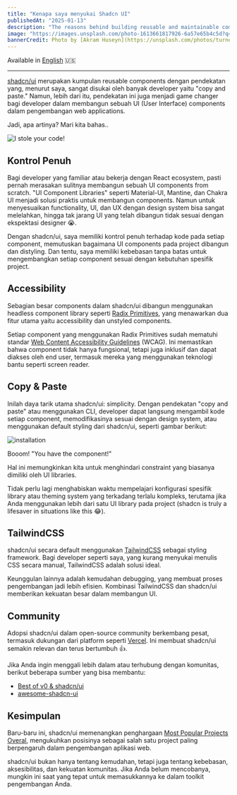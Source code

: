 ```yaml
---
title: "Kenapa saya menyukai Shadcn UI"
publishedAt: "2025-01-13"
description: "The reasons behind building reusable and maintainable components using shadcn/ui"
image: "https://images.unsplash.com/photo-1613661817926-6a57e65b4c5d?q=80&w=1974&auto=format&fit=crop&ixlib=rb-4.0.3&ixid=M3wxMjA3fDB8MHxwaG90by1wYWdlfHx8fGVufDB8fHx8fA%3D%3D"
bannerCredit: Photo by [Akram Huseyn](https://unsplash.com/photos/turned-on-clear-glass-pendant-lamp-AHkEhVp3biQ)
---
```


Available in [English](/blog/why-i-love-shadcn-ui) 🇺🇸

---

[shadcn/ui](https://ui.shadcn.com/) merupakan kumpulan reusable components dengan pendekatan yang, menurut saya, sangat disukai oleh banyak developer yaitu "copy and paste." Namun, lebih dari itu, pendekatan ini juga menjadi game changer bagi developer dalam membangun sebuah UI (User Interface) components dalam pengembangan web applications.

Jadi, apa artinya? Mari kita bahas..

![I stole your code!](/images/meme/stole-code.jpeg)

## Kontrol Penuh

Bagi developer yang familiar atau bekerja dengan React ecosystem, pasti pernah merasakan sulitnya membangun sebuah UI components from scratch. "UI Component Libraries" seperti Material-UI, Mantine, dan Chakra UI menjadi solusi praktis untuk membangun components. Namun untuk menyesuaikan functionality, UI, dan UX dengan design system bisa sangat melelahkan, hingga tak jarang UI yang telah dibangun tidak sesuai dengan ekspektasi designer 😭.

Dengan shadcn/ui, saya memiliki kontrol penuh terhadap kode pada setiap component, memutuskan bagaimana UI components pada project dibangun dan distyling. Dan tentu, saya memiliki kebebasan tanpa batas untuk mengembangkan setiap component sesuai dengan kebutuhan spesifik project.

## Accessibility

Sebagian besar components dalam shadcn/ui dibangun menggunakan headless component library seperti [Radix Primitives](https://www.radix-ui.com/primitives), yang menawarkan dua fitur utama yaitu accessibility dan unstyled components.

Setiap component yang menggunakan Radix Primitives sudah mematuhi standar [Web Content Accessibility Guidelines](https://www.w3.org/TR/WCAG21/) (WCAG). Ini memastikan bahwa component tidak hanya fungsional, tetapi juga inklusif dan dapat diakses oleh end user, termasuk mereka yang menggunakan teknologi bantu seperti screen reader.

## Copy & Paste

Inilah daya tarik utama shadcn/ui: simplicity. Dengan pendekatan "copy and paste" atau menggunakan CLI, developer dapat langsung mengambil kode setiap component, memodifikasinya sesuai dengan design system, atau menggunakan default styling dari shadcn/ui, seperti gambar berikut:

![installation](/images/shadcn-installation.png)

Booom! "You have the component!"

Hal ini memungkinkan kita untuk menghindari constraint yang biasanya dimiliki oleh UI libraries.

Tidak perlu lagi menghabiskan waktu mempelajari konfigurasi spesifik library atau theming system yang terkadang terlalu kompleks, terutama jika Anda menggunakan lebih dari satu UI library pada project (shadcn is truly a lifesaver in situations like this 😂).

## TailwindCSS

shadcn/ui secara default menggunakan [TailwindCSS](https://tailwindcss.com/) sebagai styling framework. Bagi developer seperti saya, yang kurang menyukai menulis CSS secara manual, TailwindCSS adalah solusi ideal.

Keunggulan lainnya adalah kemudahan debugging, yang membuat proses pengembangan jadi lebih efisien. Kombinasi TailwindCSS dan shadcn/ui memberikan kekuatan besar dalam membangun UI.

## Community

Adopsi shadcn/ui dalam open-source community berkembang pesat, termasuk dukungan dari platform seperti [Vercel](https://vercel.com/). Ini membuat shadcn/ui semakin relevan dan terus bertumbuh 👍.

Jika Anda ingin menggali lebih dalam atau terhubung dengan komunitas, berikut beberapa sumber yang bisa membantu:

- [Best of v0 & shadcn/ui](https://best-of-v0.vercel.app/?q=&orderBy=newest&filterBy=all)
- [awesome-shadcn-ui](https://awesome-shadcn-ui.vercel.app/)

## Kesimpulan

Baru-baru ini, shadcn/ui memenangkan penghargaan [Most Popular Projects Overal](https://x.com/shadcn/status/1879560380336521537), mengukuhkan posisinya sebagai salah satu project paling berpengaruh dalam pengembangan aplikasi web.

shadcn/ui bukan hanya tentang kemudahan, tetapi juga tentang kebebasan, aksesibilitas, dan kekuatan komunitas. Jika Anda belum mencobanya, mungkin ini saat yang tepat untuk memasukkannya ke dalam toolkit pengembangan Anda.
